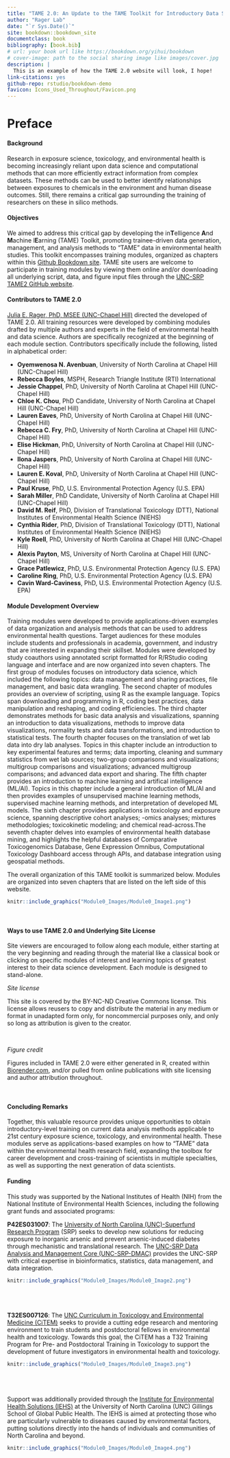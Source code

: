 ```yaml
--- 
title: "TAME 2.0: An Update to the TAME Toolkit for Introductory Data Science, Chemical-Biological Analyses, Machine Learning and Predictive Modeling, and Database Mining for Environmental Health Research"
author: "Rager Lab"
date: "`r Sys.Date()`"
site: bookdown::bookdown_site
documentclass: book
bibliography: [book.bib]
# url: your book url like https://bookdown.org/yihui/bookdown
# cover-image: path to the social sharing image like images/cover.jpg
description: |
  This is an example of how the TAME 2.0 website will look, I hope!
link-citations: yes
github-repo: rstudio/bookdown-demo
favicon: Icons_Used_Throughout/Favicon.png
---
```


# Preface {-}


#### Background {-}
Research in exposure science, toxicology, and environmental health is becoming increasingly reliant upon data science and computational methods that can more efficiently extract information from complex datasets. These methods can be used to better identify relationships between exposures to chemicals in the environment and human disease outcomes. Still, there remains a critical gap surrounding the training of researchers on these in silico methods. 

#### Objectives {-}
We aimed to address this critical gap by developing the in**T**elligence **A**nd **M**achine l**E**arning (TAME) Toolkit, promoting trainee-driven data generation, management, and analysis methods to “TAME” data in environmental health studies. This toolkit encompasses training modules, organized as chapters within this [Github Bookdown site](https://uncsrp.github.io/Data-Analysis-Training-Modules/). TAME site users are welcome to participate in training modules by viewing them online and/or downloading all underlying script, data, and figure input files through the [UNC-SRP TAME2 GitHub website](https://github.com/UNCSRP).

#### Contributors to TAME 2.0 {-}
[Julia E. Rager, PhD, MSEE (UNC-Chapel Hill)](https://sph.unc.edu/adv_profile/julia-rager-phd/) directed the developed of TAME 2.0. All training resources were developed by combining modules drafted by multiple authors and experts in the field of environmental health and data science. Authors are specifically recognized at the beginning of each module section. Contributors specifically include the following, listed in alphabetical order:

+ **Oyemwenosa N. Avenbuan**, University of North Carolina at Chapel Hill (UNC-Chapel Hill)
+ **Rebecca Boyles**, MSPH, Research Triangle Institute (RTI) International
+ **Jessie Chappel**, PhD, University of North Carolina at Chapel Hill (UNC-Chapel Hill)
+ **Chloe K. Chou**, PhD Candidate, University of North Carolina at Chapel Hill (UNC-Chapel Hill)
+ **Lauren Eaves**, PhD, University of North Carolina at Chapel Hill (UNC-Chapel Hill)
+ **Rebecca C. Fry**, PhD, University of North Carolina at Chapel Hill (UNC-Chapel Hill)
+ **Elise Hickman**, PhD, University of North Carolina at Chapel Hill (UNC-Chapel Hill)
+ **Ilona Jaspers**, PhD, University of North Carolina at Chapel Hill (UNC-Chapel Hill)
+ **Lauren E. Koval**, PhD, University of North Carolina at Chapel Hill (UNC-Chapel Hill)
+ **Paul Kruse**, PhD, U.S. Environmental Protection Agency (U.S. EPA)
+ **Sarah Miller**, PhD Candidate, University of North Carolina at Chapel Hill (UNC-Chapel Hill)
+ **David M. Reif**, PhD, Division of Translational Toxicology (DTT), National Institutes of Environmental Health Science (NIEHS)
+ **Cynthia Rider**, PhD, Division of Translational Toxicology (DTT), National Institutes of Environmental Health Science (NIEHS)
+ **Kyle Roell**, PhD, University of North Carolina at Chapel Hill (UNC-Chapel Hill)
+ **Alexis Payton**, MS, University of North Carolina at Chapel Hill (UNC-Chapel Hill)
+ **Grace Patlewicz**, PhD, U.S. Environmental Protection Agency (U.S. EPA)
+ **Caroline Ring**, PhD, U.S. Environmental Protection Agency (U.S. EPA)
+ **Cavin Ward-Caviness**, PhD, U.S. Environmental Protection Agency (U.S. EPA)


#### Module Development Overview {-}
Training modules were developed to provide applications-driven examples of data organization and analysis methods that can be used to address environmental health questions. Target audiences for these modules include students and professionals in academia, government, and industry that are interested in expanding their skillset. Modules were developed by study coauthors using annotated script formatted for R/RStudio coding language and interface and are now organized into seven chapters. The first group of modules focuses on introductory data science, which included the following topics: data management and sharing practices, file management, and basic data wrangling. The second chapter of modules provides an overview of scripting, using R as the example language. Topics span downloading and programming in R, coding best practices, data manipulation and reshaping, and coding efficiencies. The third chapter demonstrates methods for basic data analysis and visualizations, spanning an introduction to data visualizations, methods to improve data visualizations, normality tests and data transformations, and introduction to statistical tests. The fourth chapter focuses on the translation of wet lab data into dry lab analyses. Topics in this chapter include an introduction to key experimental features and terms; data importing, cleaning and summary statistics from wet lab sources; two-group comparisons and visualizations; multigroup comparisons and visualizations; advanced multigroup comparisons; and advanced data export and sharing. The fifth chapter provides an introduction to machine learning and artifical intelligence (ML/AI). Topics in this chapter include a general introduction of ML/AI and then provides examples of unsupervised machine learning methods, supervised machine learning methods, and interpretation of developed ML models. The sixth chapter provides applications in toxicology and exposure science, spanning descriptive cohort analyses; -omics analyses; mixtures methodologies; toxicokinetic modeling; and chemical read-across.The seventh chapter delves into examples of environmental health database mining, and highlights the helpful databases of Comparative Toxicogenomics Database, Gene Expression Omnibus, Computational Toxicology Dashboard access through APIs, and database integration using geospatial methods.


The overall organization of this TAME toolkit is summarized below. Modules are organized into seven chapters that are listed on the left side of this website.
```r
knitr::include_graphics("Module0_Images/Module0_Image1.png")
```
<br>
  

#### Ways to use TAME 2.0 and Underlying Site License {-}
Site viewers are encouraged to follow along each module, either starting at the very beginning and reading through the material like a classical book or clicking on specific modules of interest and learning topics of greatest interest to their data science development. Each module is designed to stand-alone.

*Site license*

This site is covered by the BY-NC-ND Creative Commons license. This license allows reusers to copy and distribute the material in any medium or format in unadapted form only, for noncommercial purposes only, and only so long as attribution is given to the creator.

<br>

*Figure credit*

Figures included in TAME 2.0 were either generated in R, created within [Biorender.com](https://www.biorender.com/), and/or pulled from online publications with site licensing and author attribution throughout.

<br>

#### Concluding Remarks {-}
Together, this valuable resource provides unique opportunities to obtain introductory-level training on current data analysis methods applicable to 21st century exposure science, toxicology, and environmental health. These modules serve as applications-based examples on how to “TAME” data within the environmental health research field, expanding the toolbox for career development and cross-training of scientists in multiple specialties, as well as supporting the next generation of data scientists.
<br>


#### Funding {-}
This study was supported by the National Institutes of Health (NIH) from the National Institute of Environmental Health Sciences, including the following grant funds and associated programs:

**P42ES031007**: The [University of North Carolina (UNC)-Superfund Research Program](https://sph.unc.edu/superfund-pages/srp/) (SRP) seeks to develop new solutions for reducing exposure to inorganic arsenic and prevent arsenic-induced diabetes through mechanistic and translational research. The [UNC-SRP Data Analysis and Management Core (UNC-SRP-DMAC)](https://sph.unc.edu/superfund-pages/dmac/) provides the UNC-SRP with critical expertise in bioinformatics, statistics, data management, and data integration.

```r
knitr::include_graphics("Module0_Images/Module0_Image2.png")
```
<br>
<br>
<br>
**T32ES007126**: The [UNC Curriculum in Toxicology and Environmental Medicine (CiTEM)](https://www.med.unc.edu/toxicology/) seeks to provide a cutting edge research and mentoring environment to train students and postdoctoral fellows in environmental health and toxicology. Towards this goal, the CiTEM has a T32 Training Program for Pre- and Postdoctoral Training in Toxicology to support the development of future investigators in environmental health and toxicology.

```r
knitr::include_graphics("Module0_Images/Module0_Image3.png")
```
<br>
<br>
<br>
Support was additionally provided through the [Institute for Environmental Health Solutions (IEHS)](https://sph.unc.edu/iehs/institute-for-environmental-health-solutions/) at the University of North Carolina (UNC) Gillings School of Global Public Health. The IEHS is aimed at protecting those who are particularly vulnerable to diseases caused by environmental factors, putting solutions directly into the hands of individuals and communities of North Carolina and beyond.
  
```r
knitr::include_graphics("Module0_Images/Module0_Image4.png")
```
<br>